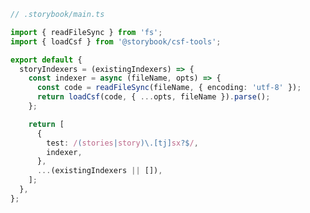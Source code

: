 ```ts
// .storybook/main.ts

import { readFileSync } from 'fs';
import { loadCsf } from '@storybook/csf-tools';

export default {
  storyIndexers = (existingIndexers) => {
    const indexer = async (fileName, opts) => {
      const code = readFileSync(fileName, { encoding: 'utf-8' });
      return loadCsf(code, { ...opts, fileName }).parse();
    };

    return [
      {
        test: /(stories|story)\.[tj]sx?$/,
        indexer,
      },
      ...(existingIndexers || []),
    ];
  },
};
```
